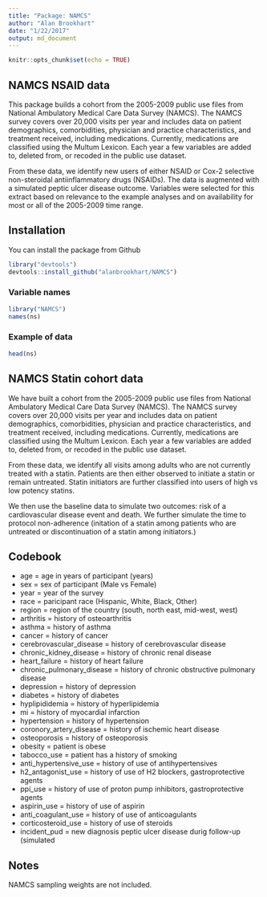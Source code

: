 ```yaml
---
title: "Package: NAMCS"
author: "Alan Brookhart"
date: "1/22/2017"
output: md_document
---
```


```r
knitr::opts_chunk$set(echo = TRUE)
```

## NAMCS NSAID data

This package builds a cohort from the 2005-2009 public use files from National Ambulatory Medical Care Data Survey (NAMCS).  The NAMCS survey covers over 20,000 visits per year and includes data on patient demographics, comorbidities, physician and practice characteristics, and treatment received, including medications. Currently, medications are classified using the Multum Lexicon. Each year a few variables are added to, deleted from, or recoded in the public use dataset. 


From these data, we identify new users of either NSAID or Cox-2 selective non-steroidal antiinflammatory drugs (NSAIDs). The data is augmented with a simulated peptic ulcer disease outcome. Variables were selected for this extract based on relevance to the example analyses and on availability for most or all of the 2005-2009 time range.

## Installation

You can install the package from Github

```r
library("devtools")
devtools::install_github("alanbrookhart/NAMCS")
```

### Variable names

```r
library("NAMCS")
names(ns)
```


### Example of data

```r
head(ns) 
```


## NAMCS Statin cohort data

We have built a cohort from the 2005-2009 public use files from National Ambulatory Medical Care Data Survey (NAMCS).  The NAMCS survey covers over 20,000 visits per year and includes data on patient demographics, comorbidities, physician and practice characteristics, and treatment received, including medications. Currently, medications are classified using the Multum Lexicon. Each year a few variables are added to, deleted from, or recoded in the public use dataset. 

From these data, we identify all visits among adults who are not currently treated with a statin.  Patients are then either observed to initiate a statin or remain untreated.  Statin initiators are further classified into users of high vs low potency statins. 

We then use the baseline data to simulate two outcomes: risk of a cardiovascular disease event and death.  We further simulate the time to protocol non-adherence (initation of a statin among patients who are untreated or discontinuation of a statin among initiators.)


## Codebook 

* age = age in years of participant (years)
* sex = sex of participant (Male vs Female)
* year = year of the survey
* race = paricipant race (Hispanic, White, Black, Other)
* region = region of the country (south, north east, mid-west, west)
* arthritis = history of osteoarthritis
* asthma = history of asthma 
* cancer = history of cancer
* cerebrovascular_disease = history of cerebrovascular disease
* chronic_kidney_disease = history of chronic renal disease
* heart_failure = history of heart failure 
* chronic_pulmonary_disease = history of chronic obstructive pulmonary disease
* depression = history of depression
* diabetes = history of diabetes
* hyplipididemia = history of hyperlipidemia
* mi = history of myocardial infarction
* hypertension = history of hypertension
* coronory_artery_disease = history of ischemic heart disease
* osteoporosis = history of osteoporosis
* obesity = patient is obese 
* tabocco_use = patient has a history of smoking
* anti_hypertensive_use = history of use of antihypertensives
* h2_antagonist_use = history of use of H2 blockers, gastroprotective agents
* ppi_use = history of use of proton pump inhibitors, gastroprotective agents
* aspirin_use = history of use of aspirin
* anti_coagulant_use = history of use of anticoagulants
* corticosteroid_use = history of use of steroids
* incident_pud = new diagnosis peptic ulcer disease durig follow-up (simulated


## Notes

NAMCS sampling weights are not included.


